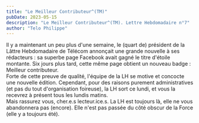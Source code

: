 ```yaml
---
title: "Le Meilleur Contributeur^(TM)"
pubDate: 2023-05-15
description: "Le Meilleur Contributeur^(TM). Lettre Hebdomadaire n°7"
author: "Telo Philippe"
---
```


Il y a maintenant un peu plus d'une semaine, le (quart de) président de la Lâttre Hebdomadaire de Télécom annonçait une grande nouvelle à ses rédacteurs : sa superbe page Facebook avait gagné le titre d'étoile montante. Six jours plus tard, cette même page obtient un nouveau badge : Meilleur contributeur.  
Forte de cette preuve de qualité, l'équipe de la LH se motive et concocte une nouvelle édition. Cependant, pour des raisons purement administratives (et pas du tout d'organisation foireuse), la LH sort ce lundi, et vous la recevrez à présent tous les lundis matins.  
Mais rassurez vous, cher.e.s lecteur.ice.s. La LH est toujours là, elle ne vous abandonnera pas (encore). Elle n'est pas passée du côté obscur de la Force (elle y a toujours été).